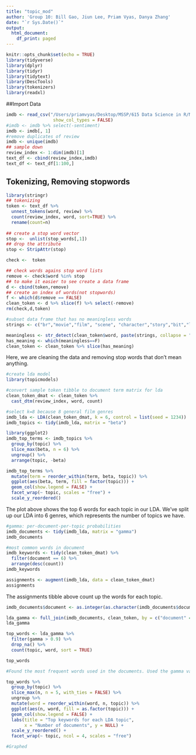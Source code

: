 ```yaml
---
title: "topic_mod"
author: 'Group 10: Bill Gao, Jiun Lee, Priam Vyas, Danya Zhang'
date: "`r Sys.Date()`"
output:
  html_document:
    df_print: paged
---
```


```r
knitr::opts_chunk$set(echo = TRUE)
library(tidyverse)
library(dplyr)
library(tidyr)
library(tidytext)
library(DescTools)
library(tokenizers)
library(readxl)
```

##Import Data
```r
imdb <- read_csv("/Users/priamvyas/Desktop/MSSP/615 Data Science in R/MidTerm Project/Topic Modelling/IMDB Dataset.csv", col_names = TRUE,
                  show_col_types = FALSE)
#imdb <- imdb %>% select(-sentiment)
imdb <- imdb[, 1]
#remove duplicates of review
imdb <- unique(imdb)
## sample down
review_index <- 1:dim(imdb)[1]
text_df <- cbind(review_index,imdb)
text_df <- text_df[1:100,]
```

## Tokenizing, Removing stopwords
```r
library(stringr)
## tokenizing
token <- text_df %>%
  unnest_tokens(word, review) %>%
  count(review_index, word, sort=TRUE) %>%
  rename(count=n)
  
## create a stop word vector
stop <-  unlist(stop_words[,1])
## drop the attribute
stop <- StripAttr(stop)

check <-  token

## check words agains stop word lists
remove <- check$word %in% stop
## to make it easier to see create a data frame
d <- cbind(token,remove)
## create an index of words(not stopwords)
f <- which(d$remove == FALSE)
clean_token <- d %>% slice(f) %>% select(-remove)
rm(check,d,token)

#subset data frame that has no meaningless words
strings <- c("br","movie","film", "scene", "character","story","bit","lot","bad","act","hard","awful","good","plot","people", "cinema","audience","coburn","cast","heston","jimmy", "fred","worst","sir","time",'original','direction','version','1','2','3','4','5','6','7','8','9','10','effect','version','di','life','le','ryan','titta','henry','woman','idea','house','bela','simply','watch','friend','girl','tom','wife','real','hot','forget','feel','wait','make','pretty','earl','kane','rose','hitchcock','success','courtenay','script','guy','michael','suzanne','amir','ha')

meaningless <- str_detect(clean_token$word, paste(strings, collapse = "|"))
has_meaning <- which(meaningless==F)
clean_token <- clean_token %>% slice(has_meaning)

```
Here, we are cleaning the data and removing stop words that don't mean anything.

```r
#create lda model
library(topicmodels)

#convert sample token tibble to document term matrix for lda
clean_token_dmat <- clean_token %>%
  cast_dtm(review_index, word, count)

#select k=8 because 8 general film genres
imdb_lda <- LDA(clean_token_dmat, k = 6, control = list(seed = 1234))
imdb_topics <- tidy(imdb_lda, matrix = "beta")
```


```r
library(ggplot2)
imdb_top_terms <- imdb_topics %>%
  group_by(topic) %>%
  slice_max(beta, n = 6) %>% 
  ungroup() %>%
  arrange(topic, -beta)

imdb_top_terms %>%
  mutate(term = reorder_within(term, beta, topic)) %>%
  ggplot(aes(beta, term, fill = factor(topic))) +
  geom_col(show.legend = FALSE) +
  facet_wrap(~ topic, scales = "free") +
  scale_y_reordered()
```
The plot above shows the top 6 words for each topic in our LDA. We've split up our LDA into 6 genres, which represents the number of topics we have.


```r
#gamma: per-document-per-topic probabilities
imdb_documents <- tidy(imdb_lda, matrix = "gamma")
imdb_documents

#most common words in document
imdb_keywords <- tidy(clean_token_dmat) %>%
  filter(document == 6) %>%
  arrange(desc(count))
imdb_keywords

assignments <- augment(imdb_lda, data = clean_token_dmat)
assignments
```
The assignments tibble above count up the words for each topic. 

```r

imdb_documents$document <- as.integer(as.character(imdb_documents$document))

lda_gamma <- full_join(imdb_documents, clean_token, by = c("document" = "review_index"))
lda_gamma

top_words <- lda_gamma %>% 
  filter(gamma > 0.9) %>% 
  drop_na() %>% 
  count(topic, word, sort = TRUE)

top_words

#Found the most frequent words used in the documents. Used the gamma value to get the top 10% of the most occuring words in the document.

```
```r
top_words %>%
  group_by(topic) %>%
  slice_max(n, n = 5, with_ties = FALSE) %>%
  ungroup %>%
  mutate(word = reorder_within(word, n, topic)) %>%
  ggplot(aes(n, word, fill = as.factor(topic))) +
  geom_col(show.legend = FALSE) +
  labs(title = "Top keywords for each LDA topic",
       x = "Number of documents", y = NULL) +
  scale_y_reordered() +
  facet_wrap(~ topic, ncol = 4, scales = "free")

#Graphed

```


